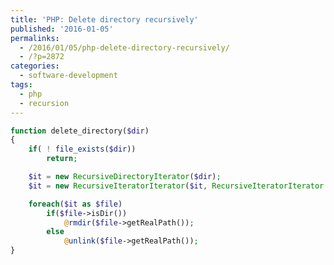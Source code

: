 ---
title: 'PHP: Delete directory recursively'
published: '2016-01-05'
permalinks:
  - /2016/01/05/php-delete-directory-recursively/
  - /?p=2872
categories:
  - software-development
tags:
  - php
  - recursion
---

```php
function delete_directory($dir)
{
    if( ! file_exists($dir))
        return;

    $it = new RecursiveDirectoryIterator($dir);
    $it = new RecursiveIteratorIterator($it, RecursiveIteratorIterator::CHILD_FIRST);

    foreach($it as $file)
        if($file->isDir())
            @rmdir($file->getRealPath());
        else
            @unlink($file->getRealPath());
}
```
